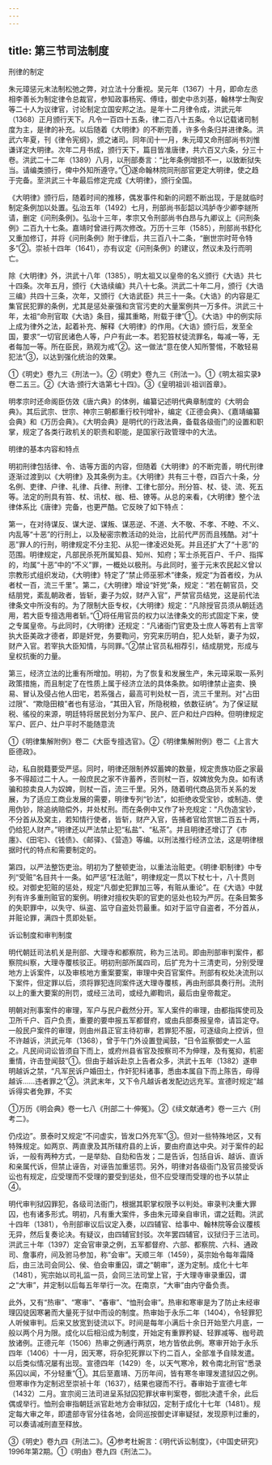 ```yaml
---
---
---
```

title: 第三节司法制度
---



刑律的制定

朱元璋惩元末法制松弛之弊，对立法十分重视。吴元年（1367）十月，即命左丞相李善长为制定律令总裁官，参知政事杨宪、傅珪，御史中丞刘基，翰林学士陶安等二十人为议律官，讨论制定立国安邦之法。是年十二月律令成，洪武元年（1368）正月颁行天下。凡令一百四十五条，律二百八十五条。令以记载诸司制度为主，是律的补充。以后随着《大明律》的不断完善，许多令条归并进律条。洪武六年夏，刊《律令宪纲》，颁之诸司。同年闰十一月，朱元璋又命刑部尚书刘惟谦详定大明律。次年二月书成，颁行天下，篇目皆准唐律，共六百又六条，分三十卷。洪武二十二年（1389）八月，以刑部奏言：“比年条例增损不一，以致断狱失当。请编类颁行，俾中外知所遵守。”①遂命翰林院同刑部官更定大明律，使之趋于完备。至洪武三十年最后修定完成《大明律》，颁行全国。

《大明律》颁行后，随着时间的推移，偶发事件和新的问题不断出现，于是就临时制定条例加以处置。弘治五年（1492）七月，刑部尚书彭韶以鸿胪寺少卿李鐩所请，删定《问刑条例》。弘治十三年，孝宗又令刑部尚书白昂与九卿议上《问刑条例》二百九十七条。嘉靖时曾进行两次修改。万历十三年（1585），刑部尚书舒化又重加修订，并将《问刑条例》附于律后，共三百八十二条，“删世宗时苛令特多”②。崇祯十四年（1641），亦有议定《问刑条例》的建议，然议未及行而明亡。

除《大明律》外，洪武十八年（1385），明太祖又以皇帝的名义颁行《大诰》共七十四条。次年五月，颁行《大诰续编》共八十七条。洪武二十年二月，颁行《大诰三编》共四十三条，次年，又颁行《大诰武臣》共三十一条。《大诰》的内容是汇集官民犯罪的条例，尤其是惩处豪强和贪官污吏的大量案例共一万多件。洪武三十年，太祖“命刑官取《大诰》条目，撮其重略，附载于律”①。《大诰》中的例实际上成为律外之法，起着补充、解释《大明律》的作用。《大诰》颁行后，发至全国，要求“一切官民诸色人等，户户有此一本。若犯笞杖徒流罪名，每减一等，无者每加一等。所在臣民，熟观为戒”②。这一做法“意在使人知所警惕，不敢轻易犯法”③，以达到强化统治的效果。

①《明史》卷九三《刑法一》。②《明史》卷九三《刑法一》。①《明太祖实录》卷二五三。②《大诰·颁行大诰第七十四》。③《皇明祖训·祖训首章》。

明孝宗时还命阁臣仿效《唐六典》的体例，编纂记述明代典章制度的《大明会典》。其后武宗、世宗、神宗三朝都重行校刊增补，编定《正德会典》、《嘉靖编纂会典》和《万历会典》。《大明会典》是明代的行政法典，备载各级衙门的设置和职掌，规定了各类行政机关的职责和职能，是国家行政管理中的大法。

明律的基本内容和特点

明初刑律包括律、令、诰等方面的内容，但随着《大明律》的不断完善，明代刑律逐渐过渡到以《大明律》及其条例为主。《大明律》共有三十卷，四百六十条，分名例、吏律、户律、礼律、兵律、刑律、工律七部分。刑分笞、杖、徒、流、死五等。法定的刑具有笞、杖、讯杖、枷、杻、镣等。从总的来看，《大明律》整个法律体系比《唐律》完备，也更严酷。它反映了如下特点：

第一，在对待谋反、谋大逆、谋叛、谋恶逆、不道、大不敬、不孝、不睦、不义、内乱等“十恶”的行刑上，以及秘密宗教活动的处治，比前代严厉而且残酷。对“十恶”罪人的行刑，明律规定不分主犯、从犯一律凌迟处死。并且还扩大了“十恶”的范围。明律规定，凡部民杀死所属知县、知州、知府；军士杀死百户、千户、指挥的，均属“十恶”中的“不义”罪，一概处以极刑。与此同时，鉴于元末农民起义曾以宗教形式组织发动，《大明律》特定了“禁止师巫邪术”律条，规定“为首者绞，为从者杖一百，流三千里”。第二，《大明律》增设“奸党”条，规定：“若在朝官员，交结朋党，紊乱朝政者，皆斩，妻子为奴，财产入官”，严禁官员结党，这是前代法律条文中所没有的。为了限制大臣专权，《大明律》规定：“凡除授官员须从朝廷选用，若大臣专擅选用者斩。”①将任用官员的权力以法律条文的形式固定下来，使之专属皇帝。与此同时，《大明律》还规定：“凡诸衙门官吏及士庶人等若有上言宰执大臣美政才德者，即是奸党，务要鞫问，穷究来历明白，犯人处斩，妻子为奴，财产入官。若宰执大臣知情，与同罪。”②禁止官员私相荐引，结成朋党，形成与皇权抗衡的力量。

第三，经济立法的比重有所增加。明初，为了恢复和发展生产，朱元璋采取一系列政策措施，而且制定了在性质上属于经济立法的具体条款。如明律禁止盗卖、换易、冒认及侵占他人田宅，若系强占，最高可判处杖一百，流三千里刑。对“占田过限”、“欺隐田粮”者也有惩治，“其田入官，所隐税粮，依数征纳”。为了保证赋税、徭役的来源，明廷特将居民划分为军户、民户、匠户和灶户四种。但明律规定军户、匠户、灶户平时不能随意流

①《明律集解附例》卷二《大臣专擅选官》。②《明律集解附例》卷二《上言大臣德政》。

动，私自脱籍要受严惩。同时，明律还限制养奴蓄婢的数量，规定贵族功臣之家最多不得超过二十人。一般庶民之家不许蓄养，否则杖一百，奴婢放免为良。如有诱骗和掠卖良人为奴婢，则杖一百，流三千里。另外，随着明代商品货币关系的发展，为了适应工商业发展的需要，明律专列“钞法”，如拒绝收受宝钞，或制造、使用伪钞，除追纳赔偿外，并处杖刑。而在条例中又作了补充规定：“凡伪造宝钞，不分首从及窝主，若知情行使者，皆斩，财产入官，告捕者官给赏银二百五十两，仍给犯人财产。”明律还以严法禁止犯“私盐”、“私茶”。并且明律还增订了《市廛》、《田宅》、《钱债》、《邮驿》、《营造》等编。以刑法推行经济立法，这是明律根据时代的特点和需要制定的。

第四，以严法整饬吏治。明初为了整顿吏治，以重法治赃吏。《明律·职制律》中专列“受赃”名目共十一条。如严惩“枉法赃”，明律规定一贯以下杖七十，八十贯则绞。对御史犯赃的惩处，规定“凡御史犯罪加三等，有赃从重论”。在《大诰》中就列有许多重刑赃官的案例。明律对擅权失职的官吏的惩处也较为严厉。在条目繁多的失职罪中，以失守、纵盗、监守自盗处罚最重。如对于监守自盗者，不分首从，并赃论罪，满四十贯即处斩。

诉讼制度和审判制度

明代朝廷司法机关是刑部、大理寺和都察院，称为三法司。即由刑部审判案件，都察院纠察，大理寺覆核驳正。明初刑部所属四司，后扩充为十三清吏司，分别受理地方上诉案件，以及审核地方重案要案，审理中央百官案件。刑部有权处决流刑以下案件，但定罪以后，须将罪犯连同案件送大理寺覆核，再由刑部具奏行刑。流刑以上的重大要案的刑罚，或经三法司，或经九卿鞫讯，最后由皇帝裁定。

明朝对刑事案件的审理，军户与民户截然分开。军人案件的审理，由都指挥使司及卫所千户、百户负责，重要的要申报五军都督府，或由兵部奏报皇帝，请旨定夺。一般民户案件的审理，则由州县正官主待初审，若罪犯不服，可逐级向上控诉，但不许越诉，洪武元年（1368），曾于午门外设置登闻鼓，“日令监察御史一人监之。凡民间词讼皆须自下而上，或府州县省官及按察司不为伸理，及有冤抑，机密重情，许击登闻鼓”①。但由于越诉赴京上告者众多，洪武十五年（1382）遂申明越诉之禁，“凡军民诉户婚田土，作奸犯科诸事，悉由本属自下而上陈告，毋得越诉……违者罪之”②。洪武末年，又下令凡越诉者发配边远充军。宣德时规定“越诉得实者免罪，不实

①万历《明会典》卷一七八《刑部二十·伸冤》。②《续文献通考》卷一三六《刑考二》。

仍戍边”。景泰时又规定“不问虚实，皆发口外充军”③。但对一些特殊地区，又有特殊规定。如两京、两直隶及其所辖府县的上诉，要由府直达中央。对于案件的起诉，一般有两种方式，一是举劾、自劾和告发；二是告诉，包括自诉、越诉、直诉和亲属代诉，但禁止诬告，对诬告加重惩罚。另外，明律对各级衙门及官员接受诉讼也有规定，应受理而不受理的要受到惩处，但不应受理而受理的也予以禁止④。

明代审判狱囚罪犯，各级司法衙门，根据其职掌权限予以判处。审录判决重大罪囚，也有诸多形式。明初，凡有重大案件，多由朱元璋亲自审讯，谓之廷鞫。洪武十四年（1381），令刑部审议后议定入奏，以四辅官、给事中、翰林院等会议覆核无异，然后复奏论决。有疑议，由四辅官封驳。次年罢四辅官，议狱归于三法司。洪武三十年（1397）定会官审录之例，五军都督府、六部、都察院、六科、通政司、詹事府，间及驸马参加，称“会审”。天顺三年（1459），英宗始令每年霜降后，由三法司会同公、侯、伯会审重囚，谓之“朝审”，遂为定制。成化十七年（1481），宪宗始以司礼监一员，会同三法司堂上官，于大理寺审录重囚，谓之“大审”，并定制以后每五年举行一次。在南京，“大审”由内守备负责。

此外，又有“热审”、“寒审”、“春审”、“恤刑会审”。热审和寒审是为了防止未经审理囚徒因寒暑而大量死于狱中而设的制度。热审始于永乐二年（1404），令轻罪犯人听候审判。后来又放宽到徒流以下。时间是每年小满后十余日开始至六月底，一般以两个月为限。成化以后相沿成为制度，开始定有重罪矜疑、轻罪减等、枷号疏放诸例。正德元年（1506）热审之例通行两京，地方皆依此例。寒审开始于永乐四年（1406）十一月，因天寒，将杂犯死罪以下约二百人，全部准予自赎发遣。以后类似情况屡有出现。宣德四年（1429）冬，以天气寒冷，敕令南北刑官“悉录系囚以闻，不分轻重”①。其后至嘉靖、万历年间，皆有寒冬审理发遣狱囚之例。但寒审作为定制迟至崇祯十年（1637），结果也寝而不行。春审始于宣德七年（1432）二月。宣宗阅三法司进呈系狱囚犯罪状审判案卷，御批决遣千余，此后偶或举行。恤刑会审指朝廷派官赴地方会审狱囚，定制于成化十七年（1481）。规定每大审之年，即遣部寺官分往各地，会同巡按御史详审疑狱，发现原判过重的，可以奏请减刑直至释放。

③《明史》卷九四《刑法二》。④参考杜婉言：《明代诉讼制度》，《中国史研究》1996年第2期。①《明由》卷九四《刑法二》。